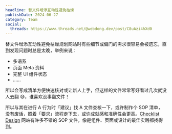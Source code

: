 ```yaml
---
headline: 替文件增添互动性避免枯燥
publishDate: 2024-06-27
category: Team
social:
  threads: https://www.threads.net/@webdong.dev/post/C8uAzi4hXd0
---
```


替文件增添互动性避免枯燥规划网站时有些细节或偏门的需求很容易会被遗忘，直到发现问题时总是太晚，举例来说：

- 多语系
- 页面 Meta 资料
- 完整 UI 组件状态
- ……

所以会写成清单方便快速核对或让新人上手，但这样的文件常常写好看过几次就没人去翻 😅，谁喜欢没事翻文件！

所以与其在进行 A 行为时「建议」找 A 文件查核一下，或许制作个 SOP 清单，没有废话，照着「要求」流程走下去，或许成就感和准确性会更高。[Checklist Design](https://www.threads.net/@webdong.dev/post/C8uA0A7hi9V) 网站有许多不错的 SOP 文件，像是组件、页面或设计的最佳实践都找得到。
